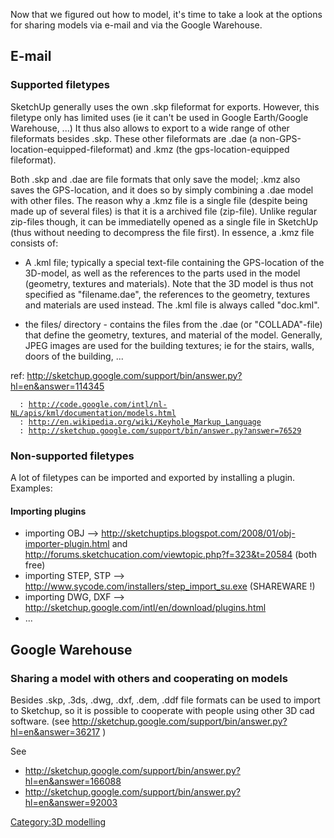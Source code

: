 Now that we figured out how to model, it's time to take a look at the options for sharing models via e-mail and via the Google Warehouse. 

==E-mail==
===Supported filetypes===
SketchUp generally uses the own .skp fileformat for exports. However, this filetype only has limited uses (ie it can't be used in Google Earth/Google Warehouse, ...) It thus also allows to export to a wide range of other fileformats besides .skp. These other fileformats are .dae (a non-GPS-location-equipped-fileformat) and .kmz (the gps-location-equipped fileformat).

Both .skp and .dae are file formats that only save the model; .kmz also saves the GPS-location, and it does so by simply combining a .dae model with other files. The reason why a .kmz file is a single file (despite being made up of several files) is that it is a archived file (zip-file). Unlike regular zip-files though, it can be immediatelly opened as a single file in SketchUp (thus without needing to decompress the file first). In essence, a .kmz file consists of:

* A .kml file; typically a special text-file containing the GPS-location of the 3D-model, as well as the references to the parts used in the model (geometry, textures and materials). Note that the 3D model is thus not specified as "filename.dae", the references to the geometry, textures and materials are used instead. The .kml file is always called "doc.kml".

* the files/ directory - contains the files from the .dae (or "COLLADA"-file) that define the geometry, textures, and material of the model. Generally, JPEG images are used for the building textures; ie for the stairs, walls, doors of the building, ...

ref: http://sketchup.google.com/support/bin/answer.py?hl=en&answer=114345
   : http://code.google.com/intl/nl-NL/apis/kml/documentation/models.html
   : http://en.wikipedia.org/wiki/Keyhole_Markup_Language
   : http://sketchup.google.com/support/bin/answer.py?answer=76529

===Non-supported filetypes===
A lot of filetypes can be imported and exported by installing a plugin. Examples:

====Importing plugins====
* importing OBJ --> http://sketchuptips.blogspot.com/2008/01/obj-importer-plugin.html and http://forums.sketchucation.com/viewtopic.php?f=323&t=20584 (both free)
* importing STEP, STP --> http://www.sycode.com/installers/step_import_su.exe (SHAREWARE !)
* importing DWG, DXF --> http://sketchup.google.com/intl/en/download/plugins.html
* ...

==Google Warehouse==
===Sharing a model with others and cooperating on models===
Besides .skp, .3ds, .dwg, .dxf, .dem, .ddf file formats can be used to import to Sketchup, so it is possible to cooperate with people using other 3D cad software. (see http://sketchup.google.com/support/bin/answer.py?hl=en&answer=36217 )

See 
* http://sketchup.google.com/support/bin/answer.py?hl=en&answer=166088
* http://sketchup.google.com/support/bin/answer.py?hl=en&answer=92003

[[Category:3D modelling]]